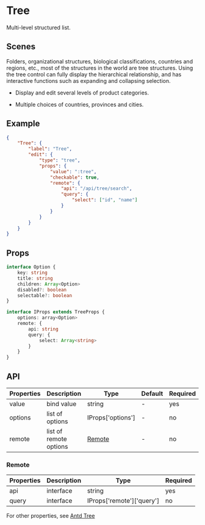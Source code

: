 # Tree

Multi-level structured list.

## Scenes

Folders, organizational structures, biological classifications, countries and regions, etc., most of the structures in the world are tree structures. Using the tree control can fully display the hierarchical relationship, and has interactive functions such as expanding and collapsing selection.

- Display and edit several levels of product categories.

- Multiple choices of countries, provinces and cities.

## Example

```json
{
	"Tree": {
		"label": "Tree",
		"edit": {
			"type": "tree",
			"props": {
				"value": ":tree",
				"checkable": true,
				"remote": {
					"api": "/api/tree/search",
					"query": {
						"select": ["id", "name"]
					}
				}
			}
		}
	}
}
```

## Props

```ts
interface Option {
	key: string
	title: string
	children: Array<Option>
	disabled?: boolean
	selectable?: boolean
}

interface IProps extends TreeProps {
	options: array<Option>
	remote: {
		api: string
		query: {
			select: Array<string>
		}
	}
}
```

## API

| Properties | Description            | Type              | Default | Required | Version |
| ---------- | ---------------------- | ----------------- | ------- | -------- | ------- |
| value      | bind value             | string            | -       | yes      |         |
| options    | list of options        | IProps['options'] | -       | no       |         |
| remote     | list of remote options | [Remote](#Remote) | -       | no       |         |

### Remote

| Properties | Description | Type                      | Required |
| ---------- | ----------- | ------------------------- | -------- |
| api        | interface   | string                    | yes      |
| query      | interface   | IProps['remote']['query'] | no       |

For other properties, see [Antd Tree](https://ant.design/components/tree/)

